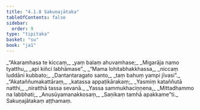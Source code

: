 ```yaml
---
title: "4.1.8 Sakuṇajātaka"
tableOfContents: false
sidebar:
  order: 9
type: "tipitaka"
basket: "su"
book: "ja1"
---
```



<DynamicBreadcrumb />

<Division number="29" book="ja1" bookNo="22" page="229">

<Paragraph number="918" type="verses" book="ja1">
_“Akaramhasa te kiccaṃ,_  
_yaṃ balaṃ ahuvamhase;_  
_Migarāja namo tyatthu,_  
_api kiñci labhāmase”._  

</Paragraph>

</Division>
<Division number="30" book="ja1" bookNo="22" page="230">

<Paragraph number="919" type="verses" book="ja1">
_“Mama lohitabhakkhassa,_  
_niccaṃ luddāni kubbato;_  
_Dantantaragato santo,_  
_taṃ bahuṃ yampi jīvasi”._  

</Paragraph>

</Division>
<Division number="31" book="ja1" bookNo="22" page="230">

<Paragraph number="920" type="verses" book="ja1">
_“Akataññumakattāraṃ,_  
_katassa appaṭikārakaṃ;_  
_Yasmiṃ kataññutā natthi,_  
_niratthā tassa sevanā._  

</Paragraph>

</Division>
<Division number="32" book="ja1" bookNo="22" page="230">

<Paragraph number="921" type="verses" book="ja1">
_Yassa sammukhaciṇṇena,_  
_Mittadhammo na labbhati;_  
_Anusūyamanakkosaṃ,_  
_Saṇikaṃ tamhā apakkame”ti._  


</Paragraph>
</Division>

<Paragraph number="922" type="center" book="ja1">
Sakuṇajātakaṃ aṭṭhamaṃ.
</Paragraph>